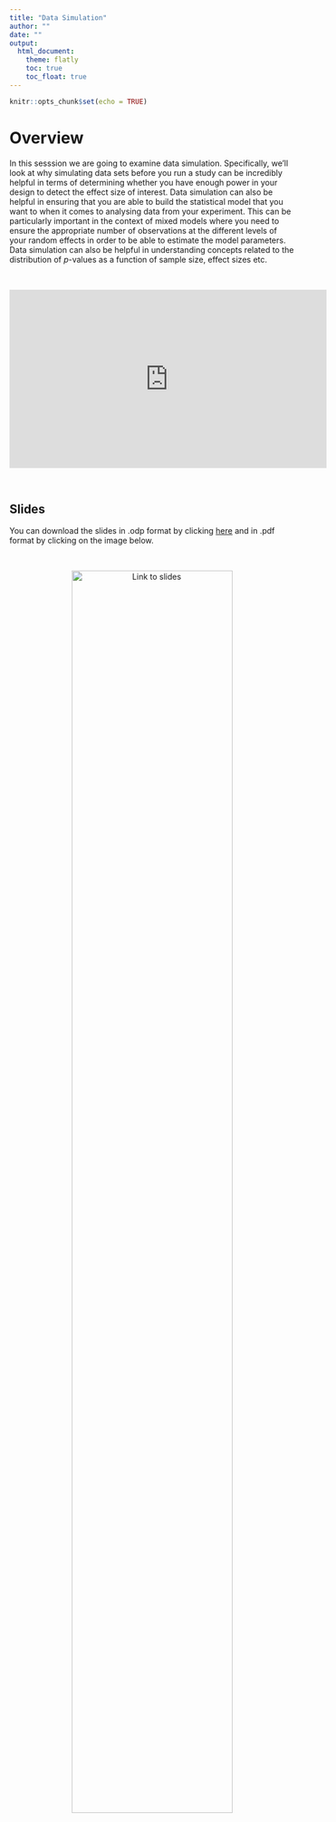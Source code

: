 ```yaml
---
title: "Data Simulation"
author: ""
date: ""
output: 
  html_document:
    theme: flatly
    toc: true
    toc_float: true
---
```


```r
knitr::opts_chunk$set(echo = TRUE)
```

# Overview 

In this sesssion we are going to examine data simulation. Specifically, we'll look at why simulating data sets before you run a study can be incredibly helpful in terms of determining whether you have enough power in your design to detect the effect size of interest. Data simulation can also be helpful in ensuring that you are able to build the statistical model that you want to when it comes to analysing data from your experiment. This can be particularly important in the context of mixed models where you need to ensure the appropriate number of observations at the different levels of your random effects in order to be able to estimate the model parameters. Data simulation can also be helpful in understanding concepts related to the distribution of *p*-values as a function of sample size, effect sizes etc.

&nbsp;&nbsp;

<center>

<iframe width="560" height="315" src="https://youtube.com/embed/" frameborder="0" allowfullscreen></iframe>

</center>
&nbsp;&nbsp;

## Slides

You can download the slides in .odp format by clicking [here](../slides/data_sim.odp) and in .pdf format by clicking on the image below. 

&nbsp;&nbsp;

<center>

[![Link to slides](../images/data_sim.png){width=75%}](../slides/data_sim.pdf)

</center>

&nbsp;&nbsp;

Once you've watched the video above, run the code below on your own machines. The following code corresponds to the bulk of the code I use in the slides and talk about in the video.

We first need to load the key packages that we'll be using. They are the `tidyverse` and the `broom` package. The `broom` package contains functions which allow us to turn the output of statistical tests into tibbles.

```r
library(tidyverse) 
library(broom) 
```

## Generating Random Numbers

Computers tend to generate numbers *pseudo*randomly rather than in a truly randoem fashion. They do this using an algorithm. This algorithm has a starting point, and if you ensure it always starts at the same point, it will always produce the same sequence of random numbers. In R, we set the starting point using the `set.seed()` function. First, let's generate two sequences of random numbers without first setting the starting point of the algorithm.

Using the `rnorm()` function we generate 5 numbers from a distribution with a mean of 0 and a standard deviation of 1. We do this twice.

```r
rnorm(5, 0, 1)
rnorm(5, 0, 1)
```

As you can see, the sequences differ. Our code and output associated with generating the random numbers isn't reproducible. Run it again and you'll get two new sequence of 5 random numbers. We can however make things reproducible by using the `set.seed()` function before each `rnorm()` call.

```r
set.seed(1234)
rnorm(5, 0, 1)
set.seed(1234)
rnorm(5, 0, 1)
```

The two sequences are identical, and will always be identical if preceded by the same seed (or starting point) for the random number generator algorithm.

## Simulating 1 Dataset 

First let's simulate data from a one factor between participants experiment. Each of the 24 participants will have one dependent variable measure. First let's create a sequence of numbers 1:24 correspinding to our participant numbers.  In R, this is also known as a `vector` - one of the basic data structures. It contains elements of the same type (in this case integers).

```r
participant <- seq(1:24)
participant
```

Now we need to create the conditions - Condition 1 we will label "fast" and Condition 2 we will label "slow". We use the `c()` function to combine the arguments that follow it (i.e., "fast" and "slow") into a vector. The first 12 participants are in the "fast" condition, and the second 12 are in the "slow" condition. We use the `rep()` function to replicate an element (defined in the first argument) a certain number of times (defined in the second argument.)

```r
condition <- c(rep("fast", times = 12), rep("slow", times = 12))
condition
```

We now have "fast" and "slow" repeated 12 times each.

Now we need to simulate our data - we will assume we're sampling from the normal distribution so will use the `rnorm()` function.  This selects samples from a normal distribution where we specify the mean and sd.  We want to simulate the data for our "fast" condition as coming from a distribution with a mean = 1000 and sd = 50, and the data for our "slow" condition from a distribution with a mean = 1020 and sd = 50. We need to make sure we set up our sampling using the `rnorm()` function in the same order as we did for specifying the condition variable.

To make sure we can reproduce these random samples in future, we can use the function `set.seed()` to specify the starting point of the random number generation.

```r
set.seed(1234)
dv <- c(rnorm(12, 1000, 50), rnorm(12, 1020, 50))
dv
```

We now need to combined our 3 columns into a tibble. We use the `cbind()` function to first bind the three variables together as columns, and then `as_tibble()` to convert these three combined columns to a tibble.

```r
my_data <- as_tibble(cbind(participant, condition, dv))
my_data
```

As you can see, the columns in the tibble aren't yet of the correct type. The column `condition` should be a factor, and `dv` an integer. Let's fix that and map the tibble with the renamed columns onto a new variable called `my_tidied_data`.

```r
my_tidied_data <- my_data %>%
  mutate(condition = factor(condition), dv = as.integer(dv))

my_tidied_data
```

Let's build a plot to ensure our data looks like it should.

```r
ggplot(my_tidied_data, aes(x = condition, y = dv, fill = condition)) +
  geom_violin(width = .25) +
  stat_summary(fun.data = "mean_cl_boot", colour = "black") +
  geom_jitter(alpha = .2, width = .05) +
  guides(fill = FALSE) +
  labs(x = "Condition", y = "DV (ms.)") +
  theme_minimal()
```

Given a bit of sampling error, this looks about right. Now, let's run a between participants *t*-test to see if the difference between the conditions is significant. I am going to use the `tidy()` function from the `broom` package to store the output of `t.test()` as a tibble itself.

```r
t.test(filter(my_tidied_data, condition == "fast")$dv, 
       filter(my_tidied_data, condition == "slow")$dv, paired = FALSE)

result <- tidy(t.test(filter(my_tidied_data, condition == "fast")$dv, 
                      filter(my_tidied_data, condition == "slow")$dv, paired = FALSE))
result
```

As you'll see from the above, the *p*-value for the *t*-test is = .0385. So we have found a difference. But is N=24 a big enough sample size to consistenly detect a significant difference? Or did we just get lucky in this one case?

## Simulating 10 Datasets

Let's turn now to simulating a number of datasets, each with a sample size of 24. The next code chunk essentially runs through the procedure for creating one dataset, but it does so 10 times (this giving us 10 simulated datasets).

```r
total_samples <- 10
sample_size <- 24
participant <- rep(1:sample_size)
condition <- c(rep("fast", times = sample_size/2),
               rep("slow", times = sample_size/2))
all_data <- NULL

for (i in 1:total_samples) {
  sample <- i
  set.seed(1233 + i)
  dv <- c(rnorm(sample_size/2, 1000, 50), rnorm(sample_size/2, 1020, 50))
  my_data <- as_tibble(cbind(participant, condition, dv, sample))
  all_data <- rbind(my_data, all_data)
}

all_tidied_data <- all_data %>%
  mutate(condition = factor(condition), dv = as.integer(dv))
```

Let's plot the averages for each of the two conditions from each of these 10 simulated datasets on the same graph.

```r
all_tidied_data %>%
  group_by(condition, sample) %>%
  summarise(average = mean(dv)) %>%
  ggplot(aes(x = condition, y = average, group = condition,
             label = sample)) +
  geom_jitter(width = .1, alpha = .5) +
  stat_summary(fun.data = "mean_cl_boot", colour = "blue") +
  geom_text(check_overlap = TRUE, nudge_x = .2, nudge_y = 0, colour =
              "black") +
  labs(x = "Condition", y = "DV(ms.)") +
  theme_minimal()
```

The blue dots corresponds to the mean of means - and are pretty close to the population means. There's quite a lot of variation around each of these dots though, again indicative of sampling error. The mean for our “fast” condition is quite close to the population mean (1000), while the mean for our “slow” condition is almost exactly the population mean (1020). Sample 2 has an extreme mean for the "slow" condition - indeed, numerically the "slow" condition is faster than the "fast" condition in Sample 2. This is sampling error in practice and further highlights the problem with small sample sizes.

## Simulating 100 Datasets

Now, instead of simulating 10 datasets let's simulate 100. The code below for simulating 100 datasets is identical to the code above for simulating 10 *apart* from in one place. Can you spot it? Do you see how that one change results now in 100 simulations?

```r
total_samples <- 100
sample_size <- 24
participant <- rep(1:sample_size)
condition <- c(rep("fast", times = sample_size/2),
               rep("slow", times = sample_size/2))
all_data <- NULL

for (i in 1:total_samples) {
  sample <- i
  set.seed(1233 + i)
  dv <- c(rnorm(sample_size/2, 1000, 50), rnorm(sample_size/2, 1020, 50))
  my_data <- as_tibble(cbind(participant, condition, dv, sample))
  all_data <- rbind(my_data, all_data)
}

all_tidied_data <- all_data %>%
  mutate(condition = factor(condition), dv = as.integer(dv))

all_tidied_data %>%
  group_by(condition, sample) %>%
  summarise(average = mean(dv)) %>%
  ggplot(aes(x = condition, y = average, group = condition,
             label = sample)) +
  geom_jitter(width = .1, alpha = .5) +
  stat_summary(fun.data = "mean_cl_boot", colour = "blue") +
  geom_text(check_overlap = TRUE, nudge_x = .2, nudge_y = 0, colour =
              "black", size = 3) +
  labs(x = "Condition", y = "DV(ms.)") +
  theme_minimal()
```

Overall the “Slow” condition RTs are higher than the “Fast” Condition RTs - but we can spot some simulations where the difference is negligible or even goes the other way (e.g., Simulation 100). The blue circles corresponds to the overall means and are pretty much exactly equal to the population means of 1000 and 1020.

Now, let's run *t*-tests for each of the 100 datasets.

```r
result <- NULL
for (i in 1:total_samples) {
  result <- rbind(tidy(t.test(filter(all_tidied_data, 
                                     condition == "fast" & sample == i)$dv,
                              filter(all_tidied_data, 
                                     condition == "slow" & sample == i)$dv,
                              paired = FALSE)), result)
}

result
```

How many of these 100 simulated datasets have produced a difference that is statistically significant? Remember, we know the "Fast" and "Slow" populations do differ from each other. But can we detect this difference consistently?

```r
result %>% 
  filter(p.value < .05) %>%
  count()
```

So, only 17 of the 100 simulations detects the difference - even thought the difference is there and waiting to be found. With 24 participants, we have a *very* under-powered experiment. Indeed, the power for this design to detect the effect we are looking for is just 0.17. We *should* be aiming to run studies with about 0.80 power. Much lower than 0.80, we are wasting our time.

## Your Challenge

Change the above code so that N=200 for each simulation. Do you now find that for 80 out of 100 simulated datasets you are detecting a statistically significant difference? What happens if you vary the size of the standard deviations around the means for the two conditions? If variability around the mean goes up (i.e., the standard deviation is increased), do you need more or fewer participants to detect the effect with 0.80 power?

## Improve this Workshop

If you spot any issues/errors in this workshop, you can raise an issue or create a pull request for [this repo](https://github.com/ajstewartlang/17_data_sim). 